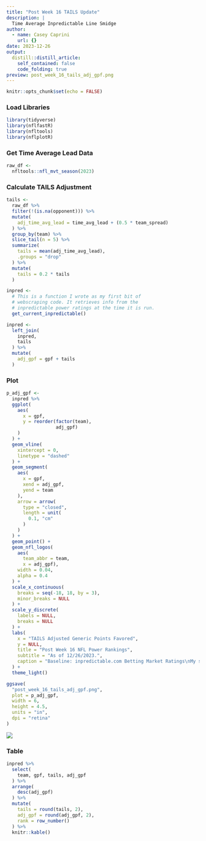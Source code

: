```yaml
---
title: "Post Week 16 TAILS Update"
description: |
  Time Average Inpredictable Line Smidge
author:
  - name: Casey Caprini
    url: {}
date: 2023-12-26
output:
  distill::distill_article:
    self_contained: false
    code_folding: true
preview: post_week_16_tails_adj_gpf.png
---
```



```r
knitr::opts_chunk$set(echo = FALSE)
```

### Load Libraries

```r

library(tidyverse)
library(nflfastR)
library(nfltools)
library(nflplotR)

```

### Get Time Average Lead Data

```r

raw_df <-
  nfltools::nfl_mvt_season(2023)

```

### Calculate TAILS Adjustment

```r

tails <-
  raw_df %>%
  filter(!(is.na(opponent))) %>%
  mutate(
    adj_time_avg_lead = time_avg_lead + (0.5 * team_spread)
  ) %>%
  group_by(team) %>%
  slice_tail(n = 5) %>%
  summarize(
    tails = mean(adj_time_avg_lead),
    .groups = "drop"
  ) %>%
  mutate(
    tails = 0.2 * tails
  )

inpred <-
  # This is a function I wrote as my first bit of
  # webscraping code. It retrieves info from the
  # inpredictable power ratings at the time it is run.
  get_current_inpredictable()

inpred <-
  left_join(
    inpred,
    tails
  ) %>%
  mutate(
    adj_gpf = gpf + tails
  )

```

### Plot

```r

p_adj_gpf <-
  inpred %>%
  ggplot(
    aes(
      x = gpf,
      y = reorder(factor(team),
                  adj_gpf)
    )
  ) +
  geom_vline(
    xintercept = 0,
    linetype = "dashed"
  ) +
  geom_segment(
    aes(
      x = gpf,
      xend = adj_gpf,
      yend = team
    ),
    arrow = arrow(
      type = "closed",
      length = unit(
        0.1, "cm"
      )
    )
  ) +
  geom_point() +
  geom_nfl_logos(
    aes(
      team_abbr = team,
      x = adj_gpf),
    width = 0.04,
    alpha = 0.4
  ) +
  scale_x_continuous(
    breaks = seq(-18, 18, by = 3),
    minor_breaks = NULL
  ) +
  scale_y_discrete(
    labels = NULL,
    breaks = NULL
  ) +
  labs(
    x = "TAILS Adjusted Generic Points Favored",
    y = NULL,
    title = "Post Week 16 NFL Power Rankings",
    subtitle = "As of 12/26/2023.",
    caption = "Baseline: inpredictable.com Betting Market Ratings\nMy silly adjustment calculated using nflfastR data."
  ) +
  theme_light()

ggsave(
  "post_week_16_tails_adj_gpf.png",
  plot = p_adj_gpf,
  width = 6,
  height = 4.5,
  units = "in",
  dpi = "retina"
)

```

![](post_week_16_tails_adj_gpf.png)

### Table

```r

inpred %>%
  select(
    team, gpf, tails, adj_gpf
  ) %>%
  arrange(
    desc(adj_gpf)
  ) %>%
  mutate(
    tails = round(tails, 2),
    adj_gpf = round(adj_gpf, 2),
    rank = row_number()
  ) %>%
  knitr::kable()

```